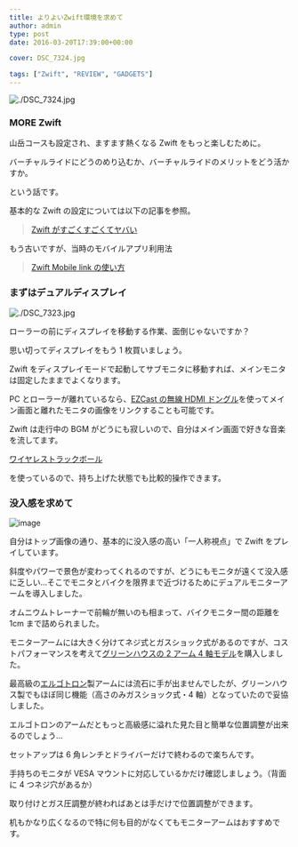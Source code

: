 ---
title: よりよいZwift環境を求めて
author: admin
type: post
date: 2016-03-20T17:39:00+00:00

cover: DSC_7324.jpg

tags: ["Zwift", "REVIEW", "GADGETS"]
---

![./DSC_7324.jpg](./DSC_7324.jpg)

### MORE Zwift

山岳コースも設定され、ますます熱くなる Zwift をもっと楽しむために。

バーチャルライドにどうのめり込むか、バーチャルライドのメリットをどう活かすか。

という話です。

基本的な Zwift の設定については以下の記事を参照。

> [Zwift がすごくすごくてヤバい](/post/2015/10/01/zwif-3.html)

もう古いですが、当時のモバイルアプリ利用法

> [Zwift Mobile link の使い方](/post/2016/01/25/zwift-mobile-link.html)

### まずはデュアルディスプレイ

![./DSC_7323.jpg](./DSC_7323.jpg)

ローラーの前にディスプレイを移動する作業、面倒じゃないですか？

思い切ってディスプレイをもう 1 枚買いましょう。

Zwift をディスプレイモードで起動してサブモニタに移動すれば、メインモニタは固定したままでよくなります。

PC とローラーが離れているなら、[EZCast の無線 HDMI ドングル][1]を使ってメイン画面と離れたモニタの画像をリンクすることも可能です。<img style="border: none !important; margin: 0px !important;" src="https://ir-jp.amazon-adsystem.com/e/ir?t=gensobunya-22&l=as2&o=9&a=B00IJBCAXC" alt="" width="1" height="1" border="0" />

Zwift は走行中の BGM がどうにも寂しいので、自分はメイン画面で好きな音楽を流してます。

[ワイヤレストラックボール][2]

を使っているので、持ち上げた状態でも比較的操作できます。

<linkBox
  isAmazonLink
  url="http://www.amazon.co.jp/exec/obidos/ASIN/B00IJBCAXC/gensobunya-22/ref=nosim/"
/>

### 没入感を求めて

![image](./DSC_7325.jpg)

自分はトップ画像の通り、基本的に没入感の高い「一人称視点」で Zwift をプレイしています。

斜度やパワーで景色が変わってくれるのですが、どうにもモニタが遠くて没入感に乏しい…そこでモニタとバイクを限界まで近づけるためにデュアルモニターアームを導入しました。

オムニウムトレーナーで前輪が無いのも相まって、バイクモニター間の距離を 1cm まで詰められました。

モニターアームには大きく分けてネジ式とガスショック式があるのですが、コストパフォーマンスを考えて[グリーンハウスの 2 アーム 4 軸モデル][3]を購入しました。<img style="border: none !important; margin: 0px !important;" src="https://ir-jp.amazon-adsystem.com/e/ir?t=gensobunya-22&l=as2&o=9&a=B00NFELXSQ" alt="" width="1" height="1" border="0" />

最高級の[エルゴトロン][4]製アームには流石に手が出ませんでしたが、グリーンハウス製でもほぼ同じ機能（高さのみガスショック式・4 軸）となっていたので妥協しました。

エルゴトロンのアームだともっと高級感に溢れた見た目と簡単な位置調整が出来るのでしょう…

セットアップは 6 角レンチとドライバーだけで終わるので楽ちんです。

手持ちのモニタが VESA マウントに対応しているかだけ確認しましょう。（背面に 4 つネジ穴があるか）

取り付けとガス圧調整が終わればあとは手だけで位置調整ができます。

机もかなり広くなるので特に何も目的がなくてもモニターアームはおすすめです。

<linkBox isAmazonLink url="http://amzn.to/1XG6oZa" />

[1]: http://www.amazon.co.jp/gp/product/B00IJBCAXC/ref=as_li_ss_tl?ie=UTF8&camp=247&creative=7399&creativeASIN=B00IJBCAXC&linkCode=as2&tag=gensobunya-22
[2]: http://www.amazon.co.jp/gp/product/B00E19UYO8/ref=as_li_ss_tl?ie=UTF8&camp=247&creative=7399&creativeASIN=B00E19UYO8&linkCode=as2&tag=gensobunya-22
[3]: http://www.amazon.co.jp/gp/product/B00NFELXSQ/ref=as_li_ss_tl?ie=UTF8&camp=247&creative=7399&creativeASIN=B00NFELXSQ&linkCode=as2&tag=gensobunya-22
[4]: http://www.amazon.co.jp/gp/product/B00358RIRC/ref=as_li_ss_tl?ie=UTF8&camp=247&creative=7399&creativeASIN=B00358RIRC&linkCode=as2&tag=gensobunya-22
